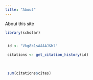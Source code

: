 ```yaml
---
title: "About"
---
```


About this site

```r
library(scholar)


 id <- "Vkg8k1sAAAAJ&hl"
 
 citations <- get_citation_history(id)
 
 
 
 sum(citations$cites)
```

\
\
